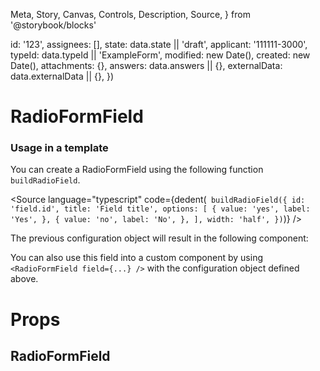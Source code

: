   Meta,
  Story,
  Canvas,
  Controls,
  Description,
  Source,
} from '@storybook/blocks'


  id: '123',
  assignees: [],
  state: data.state || 'draft',
  applicant: '111111-3000',
  typeId: data.typeId || 'ExampleForm',
  modified: new Date(),
  created: new Date(),
  attachments: {},
  answers: data.answers || {},
  externalData: data.externalData || {},
})

<Meta of={RadioFormFieldStories} />

# RadioFormField

### Usage in a template

You can create a RadioFormField using the following function `buildRadioField`.

<Source
  language="typescript"
  code={dedent(`
    buildRadioField({
      id: 'field.id',
      title: 'Field title',
      options: [
        {
          value: 'yes',
          label: 'Yes',
        },
        {
          value: 'no',
          label: 'No',
        },
      ],
      width: 'half',
    })`)}
/>

The previous configuration object will result in the following component:

<Canvas>
  <Story of={RadioFormFieldStories.Default} />
</Canvas>

You can also use this field into a custom component by using `<RadioFormField field={...} />` with the configuration object defined above.

# Props

## RadioFormField

<Controls />
